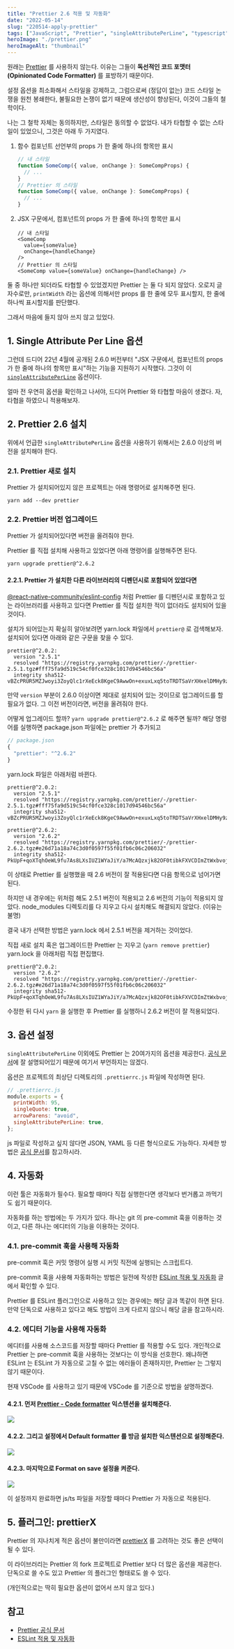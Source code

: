 ```yaml
---
title: "Prettier 2.6 적용 및 자동화"
date: "2022-05-14"
slug: "220514-apply-prettier"
tags: ["JavaScript", "Prettier", "singleAttributePerLine", "typescript"]
heroImage: "./prettier.png"
heroImageAlt: "thumbnail"
---
```


원래는 [Prettier](https://prettier.io/) 를 사용하지 않는다. 이유는 그들이 **독선적인 코드 포맷터(Opinionated Code Formatter)** 를 표방하기 때문이다.

설정 옵션을 최소화해서 스타일을 강제하고, 그럼으로써 (정답이 없는) 코드 스타일 논쟁을 원천 봉쇄한다, 불필요한 논쟁이 없기 때문에 생산성이 향상된다, 이것이 그들의 철학이다.

나는 그 철학 자체는 동의하지만, 스타일은 동의할 수 없었다. 내가 타협할 수 없는 스타일이 있었으니, 그것은 아래 두 가지였다.

1. 함수 컴포넌트 선언부의 props 가 한 줄에 하나의 항목만 표시

   ```typescript
   // 내 스타일
   function SomeComp({ value, onChange }: SomeCompProps) {
     // ...
   }
   // Prettier 의 스타일
   function SomeComp({ value, onChange }: SomeCompProps) {
     // ...
   }
   ```

2. JSX 구문에서, 컴포넌트의 props 가 한 줄에 하나의 항목만 표시

   ```tsx
   // 내 스타일
   <SomeComp
     value={someValue}
     onChange={handleChange}
   />
   // Prettier 의 스타일
   <SomeComp value={someValue} onChange={handleChange} />
   ```

둘 중 하나만 되더라도 타협할 수 있었겠지만 Prettier 는 둘 다 되지 않았다. 오로지 글자수로만, `printWidth` 라는 옵션에 의해서만 props 를 한 줄에 모두 표시할지, 한 줄에 하나씩 표시할지를 판단했다.

그래서 마음에 들지 않아 쓰지 않고 있었다.

## 1. Single Attribute Per Line 옵션

그런데 드디어 22년 4월에 공개된 2.6.0 버전부터 "JSX 구문에서, 컴포넌트의 props 가 한 줄에 하나의 항목만 표시"하는 기능을 지원하기 시작했다. 그것이 이 [`singleAttributePerLine`](https://prettier.io/docs/en/options.html#single-attribute-per-line) 옵션이다.

얼마 전 우연히 옵션을 확인하고 나서야, 드디어 Prettier 와 타협할 마음이 생겼다. 자, 타협을 하였으니 적용해보자.

## 2. Prettier 2.6 설치

위에서 언급한 `singleAttributePerLine` 옵션을 사용하기 위해서는 2.6.0 이상의 버전을 설치해야 한다.

### 2.1. Prettier 새로 설치

Prettier 가 설치되어있지 않은 프로젝트는 아래 명령어로 설치해주면 된다.

```
yarn add --dev prettier
```

### 2.2. Prettier 버전 업그레이드

Prettier 가 설치되어있다면 버전을 올려줘야 한다.

Prettier 를 직접 설치해 사용하고 있었다면 아래 명령어를 실행해주면 된다.

```
yarn upgrade prettier@^2.6.2
```

#### 2.2.1. Prettier 가 설치한 다른 라이브러리의 디펜던시로 포함되어 있었다면

[@react-native-community/eslint-config](https://www.npmjs.com/package/@react-native-community/eslint-config) 처럼 Prettier 를 디펜던시로 포함하고 있는 라이브러리를 사용하고 있다면 Prettier 를 직접 설치한 적이 없더라도 설치되어 있을 것이다.

설치가 되어있는지 확실히 알아보려면 yarn.lock 파일에서 `prettier@` 로 검색해보자. 설치되어 있다면 아래와 같은 구문을 찾을 수 있다.

```
prettier@^2.0.2:
  version "2.5.1"
  resolved "https://registry.yarnpkg.com/prettier/-/prettier-2.5.1.tgz#fff75fa9d519c54cf0fce328c1017d94546bc56a"
  integrity sha512-vBZcPRUR5MZJwoyi3ZoyQlc1rXeEck8KgeC9AwwOn+exuxLxq5toTRDTSaVrXHxelDMHy9zlicw8u66yxoSUFg==
```

만약 `version` 부분이 2.6.0 이상이면 제대로 설치되어 있는 것이므로 업그레이드를 할 필요가 없다. 그 이전 버전이라면, 버전을 올려줘야 한다.

어떻게 업그레이드 할까? `yarn upgrade prettier@^2.6.2` 로 해주면 될까? 해당 명령어를 실행하면 package.json 파일에는 prettier 가 추가되고

```js
// package.json
{
  "prettier": "^2.6.2"
}
```

yarn.lock 파일은 아래처럼 바뀐다.

```
prettier@^2.0.2:
  version "2.5.1"
  resolved "https://registry.yarnpkg.com/prettier/-/prettier-2.5.1.tgz#fff75fa9d519c54cf0fce328c1017d94546bc56a"
  integrity sha512-vBZcPRUR5MZJwoyi3ZoyQlc1rXeEck8KgeC9AwwOn+exuxLxq5toTRDTSaVrXHxelDMHy9zlicw8u66yxoSUFg==

prettier@^2.6.2:
  version "2.6.2"
  resolved "https://registry.yarnpkg.com/prettier/-/prettier-2.6.2.tgz#e26d71a18a74c3d0f0597f55f01fb6c06c206032"
  integrity sha512-PkUpF+qoXTqhOeWL9fu7As8LXsIUZ1WYaJiY/a7McAQzxjk82OF0tibkFXVCDImZtWxbvojFjerkiLb0/q8mew==
```

이 상태로 Prettier 를 실행했을 때 2.6 버전이 잘 적용된다면 다음 항목으로 넘어가면 된다.

하지만 내 경우에는 위처럼 해도 2.5.1 버전이 적용되고 2.6 버전의 기능이 적용되지 않았다. node_modules 디렉토리를 다 지우고 다시 설치해도 해결되지 않았다. (이유는 불명)

결국 내가 선택한 방법은 yarn.lock 에서 2.5.1 버전을 제거하는 것이었다.

직접 새로 설치 혹은 업그레이드한 Prettier 는 지우고 (`yarn remove prettier`) yarn.lock 을 아래처럼 직접 편집했다.

```
prettier@^2.0.2:
  version "2.6.2"
  resolved "https://registry.yarnpkg.com/prettier/-/prettier-2.6.2.tgz#e26d71a18a74c3d0f0597f55f01fb6c06c206032"
  integrity sha512-PkUpF+qoXTqhOeWL9fu7As8LXsIUZ1WYaJiY/a7McAQzxjk82OF0tibkFXVCDImZtWxbvojFjerkiLb0/q8mew==
```

수정한 뒤 다시 `yarn` 을 실행한 후 Prettier 를 실행하니 2.6.2 버전이 잘 적용되었다.

## 3. 옵션 설정

`singleAttributePerLine` 이외에도 Prettier 는 20여가지의 옵션을 제공한다. [공식 문서](https://prettier.io/docs/en/options.html)에 잘 설명되어있기 때문에 여기서 부언하지는 않겠다.

옵션은 프로젝트의 최상단 디렉토리의 `.prettierrc.js` 파일에 작성하면 된다.

```js
// .prettierrc.js
module.exports = {
  printWidth: 95,
  singleQuote: true,
  arrowParens: "avoid",
  singleAttributePerLine: true,
};
```

js 파일로 작성하고 싶지 않다면 JSON, YAML 등 다른 형식으로도 가능하다. 자세한 방법은 [공식 문서](https://prettier.io/docs/en/configuration.html)를 참고하시라.

## 4. 자동화

이런 툴은 자동화가 필수다. 필요할 때마다 직접 실행한다면 생각보다 번거롭고 까먹기도 쉽기 때문이다.

자동화를 하는 방법에는 두 가지가 있다. 하나는 git 의 pre-commit 훅을 이용하는 것이고, 다른 하나는 에디터의 기능을 이용하는 것이다.

### 4.1. pre-commit 훅을 사용해 자동화

pre-commit 훅은 커밋 명령어 실행 시 커밋 직전에 실행되는 스크립트다.

pre-commit 훅을 사용해 자동화하는 방법은 일전에 작성한 [ESLint 적용 및 자동화](https://velog.io/@ricale/ESLint-%EC%A0%81%EC%9A%A9-%EB%B0%8F-%EC%9E%90%EB%8F%99%ED%99%94#2-%EC%9E%90%EB%8F%99%ED%99%94) 글에서 확인할 수 있다.

Prettier 를 ESLint 플러그인으로 사용하고 있는 경우에는 해당 글과 똑같이 하면 된다. 만약 단독으로 사용하고 있다고 해도 방법이 크게 다르지 않으니 해당 글을 참고하시라.

### 4.2. 에디터 기능을 사용해 자동화

에디터를 사용해 소스코드를 저장할 때마다 Prettier 를 적용할 수도 있다. 개인적으로 Prettier 는 pre-commit 훅을 사용하는 것보다는 이 방식을 선호한다. 왜냐하면 ESLint 는 ESLint 가 자동으로 고칠 수 없는 에러들이 존재하지만, Prettier 는 그렇지 않기 때문이다.

현재 VSCode 를 사용하고 있기 때문에 VSCode 를 기준으로 방법을 설명하겠다.

#### 4.2.1. 먼저 [Prettier - Code formatter](https://marketplace.visualstudio.com/items?itemName=esbenp.prettier-vscode) 익스텐션을 설치해준다.

![](./4-2-1.png)

#### 4.2.2. 그리고 설정에서 Default formatter 를 방금 설치한 익스텐션으로 설정해준다.

![](./4-2-2.png)

#### 4.2.3. 마지막으로 Format on save 설정을 켜준다.

![](./4-2-3.png)

이 설정까지 완료하면 js/ts 파일을 저장할 때마다 Prettier 가 자동으로 적용된다.

## 5. 플러그인: prettierX

Prettier 의 지나치게 적은 옵션이 불만이라면 [prettierX](https://github.com/brodybits/prettierx) 를 고려하는 것도 좋은 선택이 될 수 있다.

이 라이브러리는 Prettier 의 fork 프로젝트로 Prettier 보다 더 많은 옵션을 제공한다. 단독으로 쓸 수도 있고 Prettier 의 플러그인 형태로도 쓸 수 있다.

(개인적으로는 딱히 필요한 옵션이 없어서 쓰지 않고 있다.)

## 참고

- [Prettier 공식 문서](https://prettier.io/docs/en/index.html)
- [ESLint 적용 및 자동화](https://velog.io/@ricale/ESLint-%EC%A0%81%EC%9A%A9-%EB%B0%8F-%EC%9E%90%EB%8F%99%ED%99%94)
